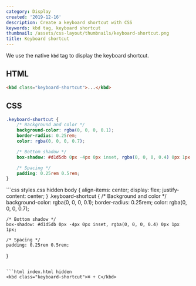 ```yaml
---
category: Display
created: '2019-12-16'
description: Create a keyboard shortcut with CSS
keywords: kbd tag, keyboard shortcut
thumbnail: /assets/css-layout/thumbnails/keyboard-shortcut.png
title: Keyboard shortcut
---
```


We use the native `kbd` tag to display the keyboard shortcut.

## HTML

```html index.html
<kbd class="keyboard-shortcut">...</kbd>
```

## CSS

```css styles.css
.keyboard-shortcut {
    /* Background and color */
    background-color: rgba(0, 0, 0, 0.1);
    border-radius: 0.25rem;
    color: rgba(0, 0, 0, 0.7);

    /* Bottom shadow */
    box-shadow: #d1d5db 0px -4px 0px inset, rgba(0, 0, 0, 0.4) 0px 1px 1px;

    /* Spacing */
    padding: 0.25rem 0.5rem;
}
```

<Playground>
```css styles.css hidden
body {
    align-items: center;
    display: flex;
    justify-content: center;
}
.keyboard-shortcut {
    /* Background and color */
    background-color: rgba(0, 0, 0, 0.1);
    border-radius: 0.25rem;
    color: rgba(0, 0, 0, 0.7);

    /* Bottom shadow */
    box-shadow: #d1d5db 0px -4px 0px inset, rgba(0, 0, 0, 0.4) 0px 1px 1px;

    /* Spacing */
    padding: 0.25rem 0.5rem;
}
```

```html index.html hidden
<kbd class="keyboard-shortcut">⌘ + C</kbd>
```
</Playground>

